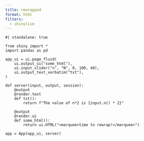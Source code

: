 ```yaml
---
title: rewrapped
format: html
filters:
  - shinylive
---
```



```shinylive-python
#| standalone: true

from shiny import *
import pandas as pd

app_ui = ui.page_fluid(
    ui.output_ui("some_html"),
    ui.input_slider("n", "N", 0, 100, 40),
    ui.output_text_verbatim("txt"),
)

def server(input, output, session):
    @output
    @render.text
    def txt():
        return f"The value of n*2 is {input.n() * 2}"

    @output
    @render.ui
    def some_html():
        return ui.HTML("<marquee>time to rewrap!</marquee>")

app = App(app_ui, server)
```


